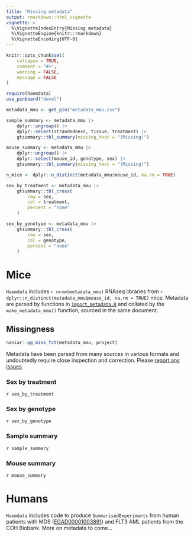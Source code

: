 ```yaml
---
title: "Missing metadata"
output: rmarkdown::html_vignette
vignette: >
  %\VignetteIndexEntry{Missing metadata}
  %\VignetteEngine{knitr::rmarkdown}
  %\VignetteEncoding{UTF-8}
---
```


```r
knitr::opts_chunk$set(
    collapse = TRUE,
    comment = "#>",
    warning = FALSE,
    message = FALSE
)
```

```r
require(haemdata)
use_pinboard("devel")

metadata_mmu <- get_pin("metadata_mmu.csv")
```

```r
sample_summary <- metadata_mmu |>
    dplyr::ungroup() |>
    dplyr::select(strandedness, tissue, treatment) |>
    gtsummary::tbl_summary(missing_text = "(Missing)")

mouse_summary <- metadata_mmu |>
    dplyr::ungroup() |>
    dplyr::select(mouse_id, genotype, sex) |>
    gtsummary::tbl_summary(missing_text = "(Missing)")

n_mice <- dplyr::n_distinct(metadata_mmu$mouse_id, na.rm = TRUE)

sex_by_treatment <- metadata_mmu |>
    gtsummary::tbl_cross(
        row = sex,
        col = treatment,
        percent = "none"
    )

sex_by_genotype <- metadata_mmu |>
    gtsummary::tbl_cross(
        row = sex,
        col = genotype,
        percent = "none"
    )
```

# Mice 
`Haemdata` includes `r nrow(metadata_mmu)` RNAseq libraries from `r dplyr::n_distinct(metadata_mmu$mouse_id, na.rm = TRUE)` mice. Metadata
are parsed by functions in [`import_metadata.R`](https://github.com/drejom/haemdata/blob/main/scripts/import_metadata.R) and collated by the `make_metadata_mmu()` function, sourced in the same document.

## Missingness
```r
naniar::gg_miss_fct(metadata_mmu, project)
```

Metadata have been parsed from many sources in various formats and undoubtedly require close inspection and correction. Please [report any
issues](https://github.com/drejom/haemdata/issues).

### Sex by treatment 
`r sex_by_treatment`

### Sex by genotype
`r sex_by_genotype`

### Sample summary
`r sample_summary`

### Mouse summary
`r mouse_summary`

# Humans

`Haemdata` includes code to produce `SummarisedExperiments` from human patients with MDS ([EGAD00001003891](https://ega-archive.org/datasets/EGAD00001003891)) 
and FLT3 AML patients from the COH Biobank. More on metadata to come...
